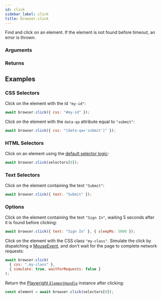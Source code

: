 ```yaml
---
id: click
sidebar_label: click
title: browser.click
---
```



<Syntax code="browser.click(selector, [options={}])" />

Find and click on an element. If the element is not found before timeout, an error is thrown.

### Arguments

<ArgumentSelector />
<ArgumentFindElementOptions simulate />

### Returns

<ReturnElementHandle />

## Examples

### CSS Selectors

Click on the element with the id `"my-id"`:

```js
await browser.click({ css: "#my-id" });
```

Click on the element with the `data-qa` attribute equal to `"submit"`:

```js
await browser.click({ css: "[data-qa='submit']" });
```

### HTML Selectors

Click on an element using the [default selector logic](../../use_custom_selectors#default-selector-logic):

```js
await browser.click(selectors[0]);
```

### Text Selectors

Click on the element containing the text `"Submit"`:

```js
await browser.click({ text: "Submit" });
```

### Options

Click on the element containing the text `"Sign In"`, waiting 5 seconds after it is found before clicking:

```js
await browser.click({ text: "Sign In" }, { sleepMs: 5000 });
```

Click on the element with the CSS class `"my-class"`. Simulate the click by dispatching a [MouseEvent](https://developer.mozilla.org/en-US/docs/Web/API/MouseEvent), and don't wait for the page to complete network requests:

```js
await browser.click(
  { css: ".my-class" },
  { simulate: true, waitForRequests: false }
);
```

Return the [Playwright `ElementHandle`](https://github.com/microsoft/playwright/blob/v0.10.0/docs/api.md#class-elementhandle) instance after clicking:

```js
const element = await browser.click(selectors[0]);
```
